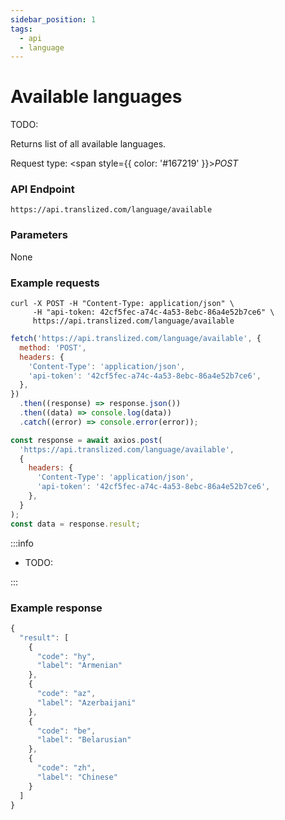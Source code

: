 ```yaml
---
sidebar_position: 1
tags:
  - api
  - language
---
```



# Available languages

TODO:

Returns list of all available languages.

Request type: <span style={{ color: '#167219' }}>_POST_</span>

### API Endpoint

```url
https://api.translized.com/language/available
```

### Parameters

None

### Example requests

<Tabs className="api-tabs">
<TabItem value="cURL" label="cURL">

```curl
curl -X POST -H "Content-Type: application/json" \
     -H "api-token: 42cf5fec-a74c-4a53-8ebc-86a4e52b7ce6" \
     https://api.translized.com/language/available
```

</TabItem>
<TabItem value="js-fetch" label="Javascript Fetch">

```js
fetch('https://api.translized.com/language/available', {
  method: 'POST',
  headers: {
    'Content-Type': 'application/json',
    'api-token': '42cf5fec-a74c-4a53-8ebc-86a4e52b7ce6',
  },
})
  .then((response) => response.json())
  .then((data) => console.log(data))
  .catch((error) => console.error(error));
```

</TabItem>
<TabItem value="js-axios" label="Javascript Axios">

```js
const response = await axios.post(
  'https://api.translized.com/language/available',
  {
    headers: {
      'Content-Type': 'application/json',
      'api-token': '42cf5fec-a74c-4a53-8ebc-86a4e52b7ce6',
    },
  }
);
const data = response.result;
```

</TabItem>
</Tabs>

:::info

- TODO:

:::

### Example response

```js
{
  "result": [
    {
      "code": "hy",
      "label": "Armenian"
    },
    {
      "code": "az",
      "label": "Azerbaijani"
    },
    {
      "code": "be",
      "label": "Belarusian"
    },
    {
      "code": "zh",
      "label": "Chinese"
    }
  ]
}
```

